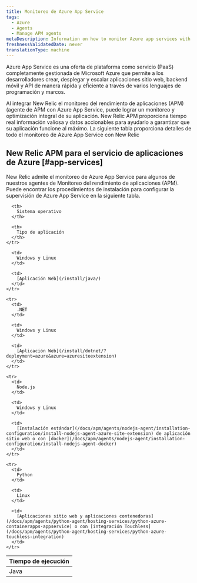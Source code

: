 ```yaml
---
title: Monitoreo de Azure App Service
tags:
  - Azure
  - Agents
  - Manage APM agents
metaDescription: Information on how to monitor Azure app services with New Relic agents.
freshnessValidatedDate: never
translationType: machine
---
```


Azure App Service es una oferta de plataforma como servicio (PaaS) completamente gestionada de Microsoft Azure que permite a los desarrolladores crear, desplegar y escalar aplicaciones sitio web, backend móvil y API de manera rápida y eficiente a través de varios lenguajes de programación y marcos.

Al integrar New Relic el monitoreo del rendimiento de aplicaciones (APM) (agente de APM con Azure App Service, puede lograr un monitoreo y optimización integral de su aplicación. New Relic APM proporciona tiempo real información valiosa y datos accionables para ayudarlo a garantizar que su aplicación funcione al máximo. La siguiente tabla proporciona detalles de todo el monitoreo de Azure App Service con New Relic

## New Relic APM para el servicio de aplicaciones de Azure [#app-services]

New Relic admite el monitoreo de Azure App Service para algunos de nuestros agentes de Monitoreo del rendimiento de aplicaciones (APM). Puede encontrar los procedimientos de instalación para configurar la supervisión de Azure App Service en la siguiente tabla.

<table>
  <thead>
    <tr>
      <th>
        Tiempo de ejecución
      </th>

      <th>
        Sistema operativo
      </th>

      <th>
        Tipo de aplicación
      </th>
    </tr>
  </thead>

  <tbody>
    <tr>
      <td>
        Java
      </td>

      <td>
        Windows y Linux
      </td>

      <td>
        [Aplicación Web](/install/java/)
      </td>
    </tr>

    <tr>
      <td>
        .NET
      </td>

      <td>
        Windows y Linux
      </td>

      <td>
        [Aplicación Web](/install/dotnet/?deployment=azure&azure=azuresiteextension)
      </td>
    </tr>

    <tr>
      <td>
        Node.js
      </td>

      <td>
        Windows y Linux
      </td>

      <td>
        [Instalación estándar](/docs/apm/agents/nodejs-agent/installation-configuration/install-nodejs-agent-azure-site-extension) de aplicación sitio web o con [docker](/docs/apm/agents/nodejs-agent/installation-configuration/install-nodejs-agent-docker)
      </td>
    </tr>

    <tr>
      <td>
        Python
      </td>

      <td>
        Linux
      </td>

      <td>
        [Aplicaciones sitio web y aplicaciones contenedoras](/docs/apm/agents/python-agent/hosting-services/python-azure-containerapps-appservice) o con [integración Touchless](/docs/apm/agents/python-agent/hosting-services/python-azure-touchless-integration)
      </td>
    </tr>
  </tbody>
</table>